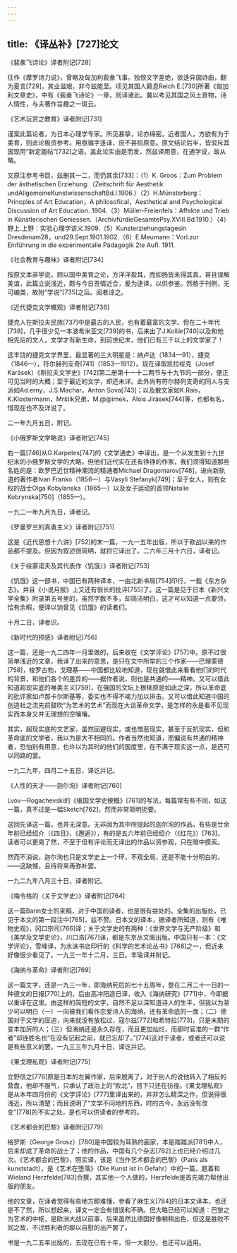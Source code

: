 ```yaml
---
---
---
```

title: 《译丛补》[727]论文
---




《裴彖飞诗论》译者附记[728]


往作《摩罗诗力说》，曾略及匈加利裴彖飞事。独恨文字差绝，欲迻异国诗曲，翻为夏言[729]，其业滋艰，非今兹能至。顷见其国人籁息Reich E.[730]所著《匈加利文章史》，中有《裴彖飞诗论》一章，则译诸此。冀以考见其国之风土景物，诗人情性，与夫著作旨趣之一斑云。





《艺术玩赏之教育》译者附记[731]


谨案此篇论者，为日本心理学专家。所见甚挚，论亦绵密。近者国人，方欲有为于美育，则此论极资参考。用亟循字迻译，庶不甚损原意。原文结论后半，皆驳斥其国现用“新定画帖”[732]之语。盖此论实由是而发，然兹译用意，在通学说，故从略。

又原注参考书目，兹删其一二，而仍其余[733]：（1）K. Groos：Zum Problem der ästhetischen Erziehung.（Zeitschrift für Aesthetik undAllgemeineKunstwissenschaftBd.I.1906.）（2）H.Münsterberg：Princples of Art Education，A philosofical，Aesthetical and Psychological Discussion of Art Education. 1904.（3）Müller-Freienfels：Affekte und Trieb in Künstlerischen Geniessen.（ArchivfürdieGesamtePsy.XⅧ.Bd.1910.）（4）野上.上野：实验心理学讲义.1909.（5）Kunsterziehungstagesin Dresdenam28，und29.Sept.1901.1902.（6）E.Meumann：Vorl.zur Einführung in die experimentalle Pädagogik 2te Aufl. 1911.





《社会教育与趣味》译者附记[734]


按原文本非学说，顾以国中美育之论，方洋洋盈耳，而抑扬皆未得其真，甚且误解美谊，此篇立说浅近，颇与今日吾情近合，爰为迻译，以供参鉴。然格于刊例，无可编类，故附“学说”[735]之后。阅者谅之。





《近代捷克文学概观》译者附记[736]


捷克人在斯拉夫民族[737]中是最古的人民，也有着最富的文学。但在二十年代[738]，几乎很少见一本波希米亚文[739]的书，后来出了J.Kollár[740]以及和他相先后的文人，文学才有新生命，到前世纪末，他们已有三千以上的文学家了！

这丰饶的捷克文学界里，最显著的三大明星是：纳卢达（1834—91），捷克（1846—），符尔赫列支奇[741]（1853—1912）。现在译取凯拉绥克（Josef Karásek）《斯拉夫文学史》[742]第二册第十一十二两节与十九节的一部分，便正可见当时的大概；至于最近的文学，却还未详。此外尚有符尔赫列支奇的同人与支派如Ad.erny，J.S.Machar，Anton Sova[743]；以及散文家如K.Rais，K.Klostermann，Mrštik兄弟，M.@@imek，Alois Jirásek[744]等，也都有名，惜现在也不及详说了。

二一年九月五日，附记。





《小俄罗斯文学略说》译者附记[745]


右一篇[746]从G.Karpeles[747]的《文学通史》中译出，是一个从发生到十九世纪末的小俄罗斯文学的大略。但他们近代实在还有铮铮的作家，我们须得知道那些名姓的是：欧罗巴近世精神潮流的精通者Michael Dragomarov[748]，进向新轨道的著作者Ivan Franko（1856—）与Vasyli Stefanyk[749]；至于女人，则有女权的战士Olga Kobylanska（1865—）以及女子运动的首领Natalie Kobrynska[750]（1855—）。

一九二一年九月九日，译者记。





《罗曼罗兰的真勇主义》译者附记[751]


这是《近代思想十六讲》[752]的末一篇，一九一五年出版，所以于欧战以来的作品都不提及。但因为叙述很简明，就将它译出了。二六年三月十六日，译者记。





《关于绥蒙诺夫及其代表作〈饥饿〉》译者附记[753]


《饥饿》这一部书，中国已有两种译本，一由北新书局[754]印行，一载《东方杂志》。并且《小说月报》上又还有很长的批评[755]了。这一篇是见于日本《新兴文学全集》附录第五号里的，虽然字数不多，却简洁明白，这才可以知道一点要领，恰有余暇，便译以饷曾见《饥饿》的读者们。

十月二日，译者识。





《新时代的预感》译者附记[756]


这一篇，还是一九二四年一月里做的，后来收在《文学评论》[757]中。原不过很简单浅近的文章，我译了出来的意思，是只在文中所举的三个作家——巴理蒙德[758]，梭罗古勃，戈理基——中国都比较地知道，现在就借此来看看他们的时代的背景，和他们各个的差异的——据作者说，则也是共通的——精神。又可以借此知道超现实底的唯美主义[759]，在俄国的文坛上根柢原是如此之深，所以革命底的批评家如卢那卡尔斯基等，委实也不得不竭力加以排击。又可以借此知道中国的创造社之流先前鼓吹“为艺术的艺术”而现在大谈革命文学，是怎样的永是看不见现实而本身又并无理想的空嚷嚷。

其实，超现实底的文艺家，虽然回避现实，或也憎恶现实，甚至于反抗现实，但和革命底的文学者，我以为是大不相同的。作者当然也知道，而偏说有共通的精神者，恐怕别有用意，也许以为其时的他们的国度里，在不满于现实这一点，是还可以同路的罢。

一九二九年，四月二十五日，译讫并记。





《人性的天才——迦尔洵》译者附记[760]


Lvov—Rogachevski的《俄国文学史梗概》[761]的写法，每篇常有些不同，如这一篇，真不过是一幅Sketch[762]，然而非常简明扼要。

这回先译这一篇，也并无深意。无非因为其中所提起的迦尔洵的作品，有些是廿余年前已经绍介（《四日》，《邂逅》），有的是五六年前已经绍介（《红花》）[763]，读者可以更易了然，不至于但有评论而无译出的作品以资参观，只在暗中摸索。

然而不消说，迦尔洵也只是文学史上一个环，不观全局，还是不能十分明白的，——这缺憾，且待将来再弥补罢。

一九二九年八月三十日，译者附记。





《梅令格的〈关于文学史〉》译者附记[764]


这一篇Barin女士的来稿，对于中国的读者，也是很有益处的。全集的出版处，已见于本文的第一段注中[765]，兹不赘。日本文的译本，据译者所知道，则有《唯物史观》，冈口宗司[766]译；关于文学史的有两种：《世界文学与无产阶级》和《美学及文学史论》，川口浩[767]译，都是东京丛文阁出版。中国只有一本：《文学评论》，雪峰译，为水沫书店印行的《科学的艺术论丛书》[768]之一，但近来好像很少看见了。一九三一年十二月，三日。丰瑜译并附记。





《海纳与革命》译者附记[769]


这一篇文字，还是一九三一年，即海纳死后的七十五周年，登在二月二十一日的一种德文的日报[770]上的，后由高冲阳造日译，收入《海纳研究》[771]中，今即据以重译在这里。由这样的简短的文字，自然不足以深知道诗人的生平，但我以为至少可以明白（一）一向被我们看作恋爱诗人的海纳，还有革命底的一面；（二）德国对于文学的压迫，向来就没有放松过，寇尔兹[772]和希特拉[773]，只是末期的变本加厉的人；（三）但海纳还是永久存在，而且更加灿烂，而那时官准的一群“作者”却连姓名也“在没有记起之前，就已忘却了。”[774]这对于读者，或者还可以说是有些意义的罢。一九三三年九月十日，译讫并记。





《果戈理私观》译者附记[775]


立野信之[776]原是日本的左翼作家，后来脱离了，对于别人的说他转入了相反的营盘，他却不服气，只承认了政治上的“败北”，目下只还在彷徨。《果戈理私观》是从本年四月份的《文学评论》[777]里译出来的，并非怎么精深之作，但说得很浅近，所以清楚；而且说明了“文学不问地的东西，时的古今，永远没有改变”[778]的不实之处，是也可以供读者的参考的。





《艺术都会的巴黎》译者附记[779]


格罗斯（George Grosz）[780]是中国较为耳熟的画家，本是踏踏派[781]中人，后来却成了革命的战士了；他的作品，中国有几个杂志[782]上也已经介绍过几次。《艺术都会的巴黎》，照实译，该是《当作艺术都会的巴黎》（Paris als kunststadt），是《艺术在堕落》（Die Kunst ist in Gefahr）中的一篇，题着和Wieland Herzfelde[783]合撰，其实他一个人做的，Herzfelde是首先竭力帮他出版的朋友。

他的文章，在译者觉得有些地方颇难懂，参看了麻生义[784]的日本文译本，也还是不了然，所以想起来，译文一定会有错误和不确。但大略已经可以知道：巴黎之为艺术的中枢，是欧洲大战以前事，后来虽然比德国好像稍稍出色，但这是胜败不同之故，不过胜利者的聊以自慰的出产罢了。

书是一九二五年出版的，去现在已有十年，但一大部分，也还可以适用。
